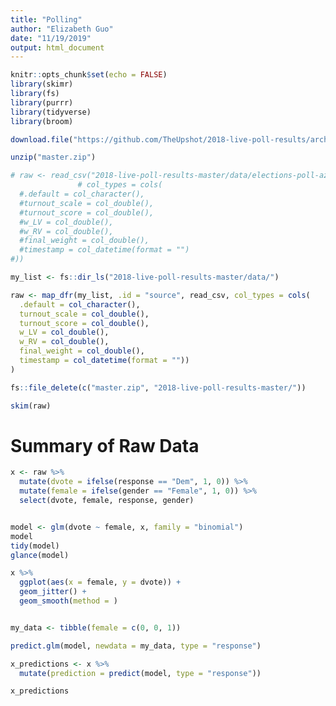```yaml
---
title: "Polling"
author: "Elizabeth Guo"
date: "11/19/2019"
output: html_document
---
```


```r
knitr::opts_chunk$set(echo = FALSE)
library(skimr)
library(fs)
library(purrr)
library(tidyverse)
library(broom)
```


```r

download.file("https://github.com/TheUpshot/2018-live-poll-results/archive/master.zip", destfile = "master.zip")

unzip("master.zip")

# raw <- read_csv("2018-live-poll-results-master/data/elections-poll-az02-1.csv",
               # col_types = cols(
  #.default = col_character(),
  #turnout_scale = col_double(),
  #turnout_score = col_double(),
  #w_LV = col_double(),
  #w_RV = col_double(),
  #final_weight = col_double(),
  #timestamp = col_datetime(format = "")
#))

my_list <- fs::dir_ls("2018-live-poll-results-master/data/")

raw <- map_dfr(my_list, .id = "source", read_csv, col_types = cols(
  .default = col_character(),
  turnout_scale = col_double(),
  turnout_score = col_double(),
  w_LV = col_double(),
  w_RV = col_double(),
  final_weight = col_double(),
  timestamp = col_datetime(format = ""))
)

fs::file_delete(c("master.zip", "2018-live-poll-results-master/"))

```


```r
skim(raw)

```


# Summary of Raw Data

```r
x <- raw %>% 
  mutate(dvote = ifelse(response == "Dem", 1, 0)) %>% 
  mutate(female = ifelse(gender == "Female", 1, 0)) %>% 
  select(dvote, female, response, gender)


model <- glm(dvote ~ female, x, family = "binomial")
model
tidy(model)
glance(model)

x %>%
  ggplot(aes(x = female, y = dvote)) +
  geom_jitter() +
  geom_smooth(method = )


my_data <- tibble(female = c(0, 0, 1))

predict.glm(model, newdata = my_data, type = "response")

x_predictions <- x %>%
  mutate(prediction = predict(model, type = "response"))

x_predictions

```


